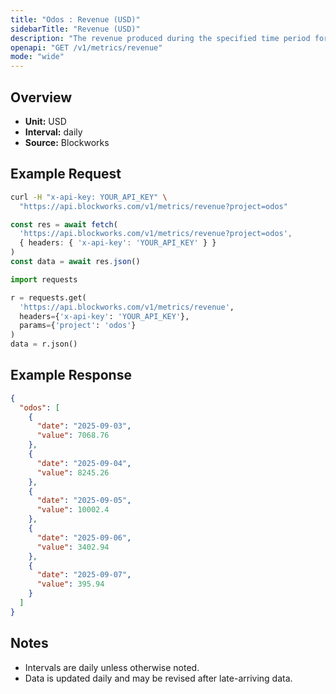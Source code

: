 ```yaml
---
title: "Odos : Revenue (USD)"
sidebarTitle: "Revenue (USD)"
description: "The revenue produced during the specified time period for given project."
openapi: "GET /v1/metrics/revenue"
mode: "wide"
---
```


## Overview

- **Unit:** USD
- **Interval:** daily
- **Source:** Blockworks

## Example Request

<CodeGroup>

```bash cURL
curl -H "x-api-key: YOUR_API_KEY" \
  "https://api.blockworks.com/v1/metrics/revenue?project=odos"
```

```typescript TypeScript
const res = await fetch(
  'https://api.blockworks.com/v1/metrics/revenue?project=odos',
  { headers: { 'x-api-key': 'YOUR_API_KEY' } }
)
const data = await res.json()
```

```python Python
import requests

r = requests.get(
  'https://api.blockworks.com/v1/metrics/revenue',
  headers={'x-api-key': 'YOUR_API_KEY'},
  params={'project': 'odos'}
)
data = r.json()
```

</CodeGroup>

## Example Response

```json
{
  "odos": [
    {
      "date": "2025-09-03",
      "value": 7068.76
    },
    {
      "date": "2025-09-04",
      "value": 8245.26
    },
    {
      "date": "2025-09-05",
      "value": 10002.4
    },
    {
      "date": "2025-09-06",
      "value": 3402.94
    },
    {
      "date": "2025-09-07",
      "value": 395.94
    }
  ]
}
```

## Notes
- Intervals are daily unless otherwise noted.
- Data is updated daily and may be revised after late-arriving data.
